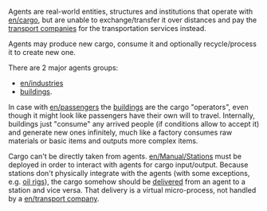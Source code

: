{{en/table of contents}}

Agents are real-world entities, structures and institutions that operate with [[en/cargo]], but are unable to exchange/transfer it over distances and pay the [[en/transport company|transport companies]] for 
the transportation services instead.

Agents may produce new cargo, consume it and optionally recycle/process it to create new one.

There are 2 major agents groups:
* [[en/industries]]
* [[en/building|buildings]].

In case with [[en/passengers]] the [[en/building|buildings]] are the cargo "operators", even though it might look like passengers have their own will to travel. Internally, buildings just "consume" any arrived people (if conditions allow to accept it) and generate new ones infinitely, much like a factory consumes raw materials or basic items and outputs more complex items.

Cargo can't be directly taken from agents. [[en/Manual/Stations]] must be deployed in order to interact with agents for cargo input/output. Because stations don't physically integrate with the agents (with some exceptions, e.g. [[en/Manual/Base Set/Economy/Oil Rig|oil rigs]]), the cargo somehow should be [[en/production delivery|delivered]] from an agent to a station and vice versa. That delivery is a virtual micro-process, not handled by a [[en/transport company]].